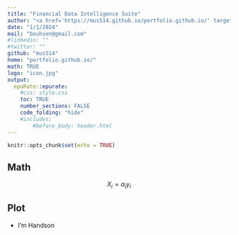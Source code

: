 ```yaml
---
title: "Financial Data Intelligence Suite"
author: "<a href='https://mus514.github.io/portfolio.github.io/' target='_blank'>Mustapha Bouhsen</a>"
date: "1/1/2024"
mail: "bouhsen@gmail.com"
#linkedin: ""
#twitter: ""
github: "mus514"
home: "portfolio.github.io/"
math: TRUE
logo: "icon.jpg"
output:
  epuRate::epurate:
    #css: style.css
    toc: TRUE
    number_sections: FALSE
    code_folding: "hide"
    #includes: 
        #before_body: header.html
---
```


```r
knitr::opts_chunk$set(echo = TRUE)
```

## Math

$$
X_i = \alpha_i y_i
$$



## Plot

* I'm Handson